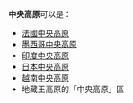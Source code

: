 '''中央高原'''可以是：

*[[法國中央高原|法國中央高原]]
*[[墨西哥中央高原|墨西哥中央高原]]
*[[印度中央高原|印度中央高原]]
*[[中央高地|日本中央高原]]
*[[中央高地_(越南)|越南中央高原]]
*地藏王高原的「中央高原」區

{{消歧义|cat=四字地名消歧义|Z}}